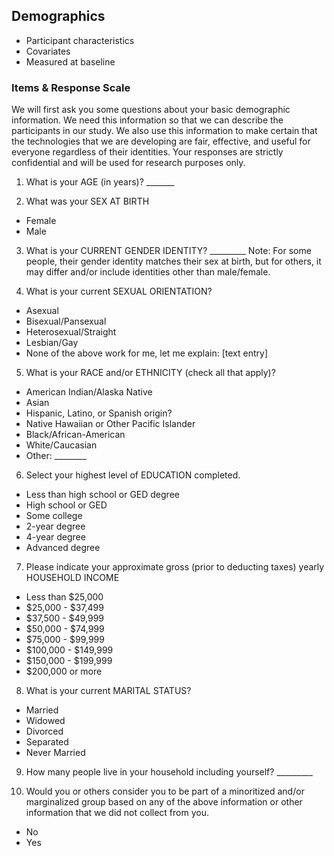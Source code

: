 ## Demographics
* Participant characteristics
* Covariates
* Measured at baseline

### Items & Response Scale

We will first ask you some questions about your basic demographic information. We need this information so that we can describe the participants in our study. We also use this information to make certain that the technologies that we are developing are fair, effective, and useful for everyone regardless of their identities. Your responses are strictly confidential and will be used for research purposes only.


1. What is your AGE (in years)? _______


2. What was your SEX AT BIRTH

  - Female
  - Male


3. What is your CURRENT GENDER IDENTITY? _________
Note: For some people, their gender identity matches their sex at birth, but for others, it may differ and/or include identities other than male/female.


4. What is your current SEXUAL ORIENTATION?

- Asexual
- Bisexual/Pansexual
- Heterosexual/Straight
- Lesbian/Gay
- None of the above work for me, let me explain: [text entry]


5. What is your RACE and/or ETHNICITY (check all that apply)?  

  - American Indian/Alaska Native
  - Asian
  - Hispanic, Latino, or Spanish origin? 
  - Native Hawaiian or Other Pacific Islander
  - Black/African-American
  - White/Caucasian
  - Other: ________

  
6. Select your highest level of EDUCATION completed.  

  - Less than high school or GED degree
  - High school or GED
  - Some college
  - 2-year degree
  - 4-year degree
  - Advanced degree


7. Please indicate your approximate gross (prior to deducting taxes) yearly HOUSEHOLD INCOME 

  - Less than $25,000
  - $25,000 - $37,499
  - $37,500 - $49,999
  - $50,000 - $74,999
  - $75,000 - $99,999
  - $100,000 - $149,999
  - $150,000 - $199,999
  - $200,000 or more


8. What is your current MARITAL STATUS?  

  - Married
  - Widowed
  - Divorced
  - Separated
  - Never Married


9. How many people live in your household including yourself?  _________


10. Would you or others consider you to be part of a minoritized and/or marginalized group based on any of the above information or other information that we did not collect from you.

- No
- Yes

